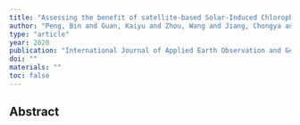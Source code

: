 ```yaml
---
title: "Assessing the benefit of satellite-based Solar-Induced Chlorophyll Fluorescence in crop yield prediction"
author: "Peng, Bin and Guan, Kaiyu and Zhou, Wang and Jiang, Chongya and Frankenberg, Christian and Sun, Ying and He, Liyin and Kohler, Philipp"
type: "article"
year: 2020
publication: "International Journal of Applied Earth Observation and Geoinformation"
doi: ""
materials: ""
toc: false
---
```


## Abstract

